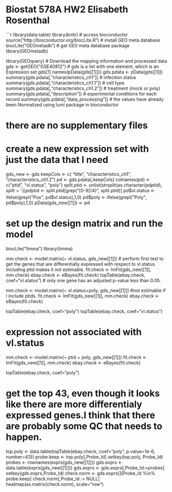 Biostat 578A HW2 Elisabeth Rosenthal
========================================================



```r
library(data.table)
library(knitr)
# access bioconductor
source("http://bioconductor.org/biocLite.R")
# install GEO meta database
biocLite("GEOmetadb")
# get GE0 meta database package
library(GEOmetadb)

library(GEOquery)
# Download the mapping information and processed data
gds <- getGEO("GSE40812") 
# gds is a list with one element, which is an Expression set
gds[1]
names(pData(gds[[1]]))
gds.pdata <- pData(gds[[1]])
summary(gds.pdata[,"characteristics_ch1"]) # infection status
summary(gds.pdata[,"characteristics_ch1.1"]) # cell type
summary(gds.pdata[,"characteristics_ch1.2"]) # treatment (mock or poly)
summary(gds.pdata[,"description"]) # experimental conditions for each record
summary(gds.pdata[,"data_processing"]) # the values have already been Normalized using lumi package in bioconductor


# there are no supplementary files
# create a new expression set with just the data that I need
gds_new <- gds
keepCols <- c(
  "title", "characteristics_ch1", "characteristics_ch1.2")
pd <- gds.pdata[,keepCols]
colnames(pd) <- c("ptid", "vl.status", "poly")
split.ptid <- unlist(strsplit(as.character(pd$ptid), split = '_'))
pd$ptid <- split.ptid[grep("[0-9]{4}", split.ptid)]
pd$vl.status <- ifelse(grepl("Pos", pd$vl.status),1,0)
pd$poly <- ifelse(grepl("Poly", pd$poly),1,0)
pData(gds_new[[1]]) <- pd

# set up the design matrix and run the model
biocLite("limma")
library(limma)

mm.check <- model.matrix(~ vl.status, gds_new[[1]]) # perform first test to get the genes that are differentially expressed with respect to vl.status. Including ptid makes it not estimable. 
fit.check <- lmFit(gds_new[[1]], mm.check)
ebay.check <- eBayes(fit.check)
topTable(ebay.check, coef="vl.status") # only one gene has an adjusted p-value less than 0.05. 

mm.check <- model.matrix(~ vl.status+poly, gds_new[[1]]) #not estimable if I include ptids.
fit.check <- lmFit(gds_new[[1]], mm.check)
ebay.check <- eBayes(fit.check)

topTable(ebay.check, coef="poly")
topTable(ebay.check, coef="vl.status")

# expression not associated with vl.status

mm.check <- model.matrix(~ ptid + poly, gds_new[[1]]) 
fit.check <- lmFit(gds_new[[1]], mm.check)
ebay.check <- eBayes(fit.check)

topTable(ebay.check, coef="poly")

# get the top 43, even though it looks like there are more differentialy expressed genes.I think that there are probably some QC that needs to happen. 
top.poly <- data.table(topTable(ebay.check, coef="poly", p.value=1e-6, number=43))
probe.keep <- top.poly[,Probe_Id]
setkey(top.poly, Probe_Id)
probes <- rownames(exprs(gds_new[[1]]))
gds.exprs <- data.table(exprs(gds_new[[1]]))
gds.exprs <- gds.exprs[,Probe_Id:=probes]
setkey(gds.exprs,Probe_Id)
check.norm <- gds.exprs[][Probe_Id %in% probe.keep]
check.norm[,Probe_Id := NULL]
heatmap(as.matrix(check.norm), scale="row")

